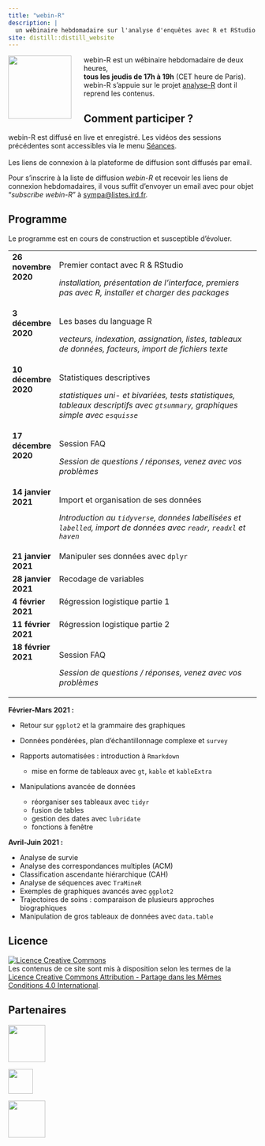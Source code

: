 ```yaml
---
title: "webin-R"
description: |
  un wébinaire hebdomadaire sur l'analyse d'enquêtes avec R et RStudio
site: distill::distill_website
---
```


![](images/webin-R.png){style="width: 128px; float:left; margin-right: 25px;"} webin-R est un wébinaire hebdomadaire de deux heures,<br /> **tous les jeudis de 17h à 19h** (CET heure de Paris).<br /> webin-R s'appuie sur le projet [analyse-R](https://larmarange.github.io/analyse-R/) dont il reprend les contenus.

## Comment participer ?

webin-R est diffusé en live et enregistré. Les vidéos des sessions précédentes sont accessibles via le menu [Séances](seances.html).

```{=html}
<script src="https://apis.google.com/js/platform.js"></script>
```
::: {style="margin: 0px 0 17px 0;"}
::: {.g-ytsubscribe data-channelid="UCF9ymC7Dpjwr0lge2QR_A5Q" data-layout="full" data-count="default"}
:::
:::

Les liens de connexion à la plateforme de diffusion sont diffusés par email.

Pour s'inscrire à la liste de diffusion *webin-R* et recevoir les liens de connexion hebdomadaires, il vous suffit d'envoyer un email avec pour objet <q>*subscribe webin-R*</q> à [sympa\@listes.ird.fr](mailto:sympa@listes.ird.fr?subject=subscribe%20webin-R).

## Programme

Le programme est en cours de construction et susceptible d'évoluer.

```{=html}
<style>
  td {vertical-align: top;}
</style>
```
+----------------------+--------------------------------------------------------------------------------------------------------------------------------+
| **26 novembre 2020** | Premier contact avec R & RStudio                                                                                               |
|                      |                                                                                                                                |
|                      | *installation, présentation de l'interface, premiers pas avec R, installer et charger des packages*                            |
+----------------------+--------------------------------------------------------------------------------------------------------------------------------+
| **3 décembre 2020**  | Les bases du language R                                                                                                        |
|                      |                                                                                                                                |
|                      | *vecteurs, indexation, assignation, listes, tableaux de données, facteurs, import de fichiers texte*                           |
+----------------------+--------------------------------------------------------------------------------------------------------------------------------+
| **10 décembre 2020** | Statistiques descriptives                                                                                                      |
|                      |                                                                                                                                |
|                      | *statistiques uni- et bivariées, tests statistiques, tableaux descriptifs avec `gtsummary`, graphiques simple avec `esquisse`* |
+----------------------+--------------------------------------------------------------------------------------------------------------------------------+
| **17 décembre 2020** | Session FAQ                                                                                                                    |
|                      |                                                                                                                                |
|                      | *Session de questions / réponses, venez avec vos problèmes*                                                                    |
+----------------------+--------------------------------------------------------------------------------------------------------------------------------+
| **14 janvier 2021**  | Import et organisation de ses données                                                                                          |
|                      |                                                                                                                                |
|                      | *Introduction au `tidyverse`, données labellisées et `labelled`, import de données avec `readr`, `readxl` et `haven`*          |
+----------------------+--------------------------------------------------------------------------------------------------------------------------------+
| **21 janvier 2021**  | Manipuler ses données avec `dplyr`                                                                                             |
+----------------------+--------------------------------------------------------------------------------------------------------------------------------+
| **28 janvier 2021**  | Recodage de variables                                                                                                          |
+----------------------+--------------------------------------------------------------------------------------------------------------------------------+
| **4 février 2021**   | Régression logistique partie 1                                                                                                 |
+----------------------+--------------------------------------------------------------------------------------------------------------------------------+
| **11 février 2021**  | Régression logistique partie 2                                                                                                 |
+----------------------+--------------------------------------------------------------------------------------------------------------------------------+
| **18 février 2021**  | Session FAQ                                                                                                                    |
|                      |                                                                                                                                |
|                      | *Session de questions / réponses, venez avec vos problèmes*                                                                    |
+----------------------+--------------------------------------------------------------------------------------------------------------------------------+

**Février-Mars 2021 :**

-   Retour sur `ggplot2` et la grammaire des graphiques

-   Données pondérées, plan d'échantillonnage complexe et `survey`

-   Rapports automatisées : introduction à `Rmarkdown`

    -   mise en forme de tableaux avec `gt`, `kable` et `kableExtra`

-   Manipulations avancée de données

    -   réorganiser ses tableaux avec `tidyr`
    -   fusion de tables
    -   gestion des dates avec `lubridate`
    -   fonctions à fenêtre

**Avril-Juin 2021 :**

-   Analyse de survie
-   Analyse des correspondances multiples (ACM)
-   Classification ascendante hiérarchique (CAH)
-   Analyse de séquences avec `TraMineR`
-   Exemples de graphiques avancés avec `ggplot2`
-   Trajectoires de soins : comparaison de plusieurs approches biographiques
-   Manipulation de gros tableaux de données avec `data.table`

## Licence

<a rel="license" href="http://creativecommons.org/licenses/by-sa/4.0/"><img src="https://i.creativecommons.org/l/by-sa/4.0/88x31.png" alt="Licence Creative Commons" style="border-width:0"/></a><br />Les contenus de ce site sont mis à disposition selon les termes de la <a rel="license" href="http://creativecommons.org/licenses/by-sa/4.0/">Licence Creative Commons Attribution - Partage dans les Mêmes Conditions 4.0 International</a>.

## Partenaires

<a href="https://www.ceped.org"><img src="images/logo_ceped.png" style="height:75px; width:auto;"/></a>

<a href="https://www.ird.fr"><img src="images/logo_ird.png" style="height:50px; width:auto;"/></a>

<a href="https://www.ecolehed.fr/"><img src="images/logo_hed.jpg" style="height:75px; width:auto;"/></a>
